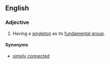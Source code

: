 ==English==
{{wikipedia}}

===Adjective===
{{en-adj|-|head=[[1]]-[[connected]]}}

# {{topology|of a topological space}} Having a [[singleton]] as its [[fundamental group]].

====Synonyms====
* [[simply connected]]